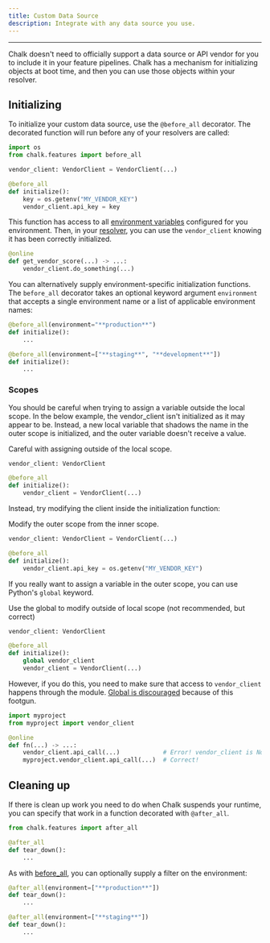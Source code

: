 ```yaml
---
title: Custom Data Source
description: Integrate with any data source you use.
---
```



---

Chalk doesn't need to officially support a data source
or API vendor for you to include it in your feature pipelines.
Chalk has a mechanism for initializing objects at boot time,
and then you can use those objects within your resolver.

## Initializing

To initialize your custom data source, use the `@before_all`
decorator. The decorated function will run before any of your
resolvers are called:

```py
import os
from chalk.features import before_all

vendor_client: VendorClient = VendorClient(...)

@before_all
def initialize():
    key = os.getenv("MY_VENDOR_KEY")
    vendor_client.api_key = key
```

This function has access to all
[environment variables](/docs/env-vars)
configured for you environment.
Then, in your [resolver](/docs/resolver-overview),
you can use the `vendor_client`
knowing it has been correctly initialized.

```py
@online
def get_vendor_score(...) -> ...:
    vendor_client.do_something(...)
```

You can alternatively supply environment-specific
initialization functions. The `before_all` decorator
takes an optional keyword argument `environment` that
accepts a single environment name or a list of applicable
environment names:

```py
@before_all(environment="**production**")
def initialize():
    ...

@before_all(environment=["**staging**", "**development**"])
def initialize():
    ...
```

### Scopes

You should be careful when trying to assign a variable outside the local
scope. In the below example, the vendor_client isn't initialized as it may
appear to be. Instead, a new local variable that shadows the name in the
outer scope is initialized, and the outer variable doesn't receive a value.

<TipBad>Careful with assigning outside of the local scope.</TipBad>

```py
vendor_client: VendorClient

@before_all
def initialize():
    vendor_client = VendorClient(...)
```

Instead, try modifying the client inside the initialization function:

<TipGood>Modify the outer scope from the inner scope.</TipGood>

```py
vendor_client: VendorClient = VendorClient(...)

@before_all
def initialize():
    vendor_client.api_key = os.getenv("MY_VENDOR_KEY")
```

If you really want to assign a variable in the outer scope, you can
use Python's `global` keyword.

<TipGood>Use the global to modify outside of local scope (not recommended, but correct)</TipGood>

```py
vendor_client: VendorClient

@before_all
def initialize():
    global vendor_client
    vendor_client = VendorClient(...)
```

However, if you do this,
you need to make sure that access to `vendor_client`
happens through the module.
[Global is discouraged](https://google.github.io/styleguide/pyguide.html#25-global-variables)
because of this footgun.

```py
import myproject
from myproject import vendor_client

@online
def fn(...) -> ...:
    vendor_client.api_call(...)            # Error! vendor_client is None
    myproject.vendor_client.api_call(...)  # Correct!
```

## Cleaning up

If there is clean up work you need to do when Chalk
suspends your runtime, you can specify that work in
a function decorated with `@after_all`.

```py
from chalk.features import after_all

@after_all
def tear_down():
    ...
```

As with [before_all](/docs/generic#initializing), you can
optionally supply a filter on the environment:

```py
@after_all(environment=["**production**"])
def tear_down():
    ...

@after_all(environment=["**staging**"])
def tear_down():
    ...
```
